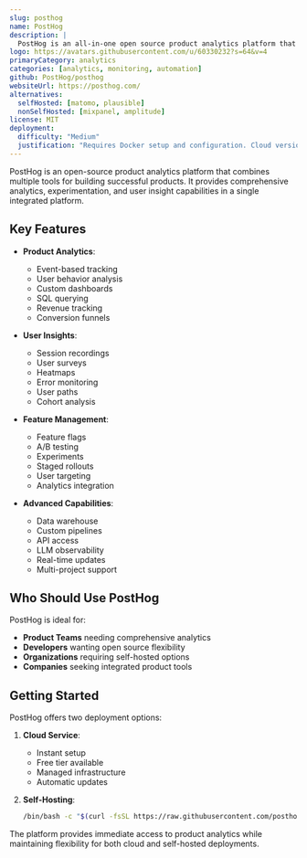 ```yaml
---
slug: posthog
name: PostHog
description: |
  PostHog is an all-in-one open source product analytics platform that provides analytics, session recording, feature flags, A/B testing, surveys and more. It can be self-hosted or used as a cloud service.
logo: https://avatars.githubusercontent.com/u/60330232?s=64&v=4
primaryCategory: analytics
categories: [analytics, monitoring, automation]
github: PostHog/posthog
websiteUrl: https://posthog.com/
alternatives:
  selfHosted: [matomo, plausible]
  nonSelfHosted: [mixpanel, amplitude]
license: MIT
deployment:
  difficulty: "Medium"
  justification: "Requires Docker setup and configuration. Cloud version available for easier deployment."
---
```


PostHog is an open-source product analytics platform that combines multiple tools for
building successful products. It provides comprehensive analytics, experimentation,
and user insight capabilities in a single integrated platform.

## Key Features

- **Product Analytics**:

  - Event-based tracking
  - User behavior analysis
  - Custom dashboards
  - SQL querying
  - Revenue tracking
  - Conversion funnels

- **User Insights**:

  - Session recordings
  - User surveys
  - Heatmaps
  - Error monitoring
  - User paths
  - Cohort analysis

- **Feature Management**:

  - Feature flags
  - A/B testing
  - Experiments
  - Staged rollouts
  - User targeting
  - Analytics integration

- **Advanced Capabilities**:
  - Data warehouse
  - Custom pipelines
  - API access
  - LLM observability
  - Real-time updates
  - Multi-project support

## Who Should Use PostHog

PostHog is ideal for:

- **Product Teams** needing comprehensive analytics
- **Developers** wanting open source flexibility
- **Organizations** requiring self-hosted options
- **Companies** seeking integrated product tools

## Getting Started

PostHog offers two deployment options:

1. **Cloud Service**:

   - Instant setup
   - Free tier available
   - Managed infrastructure
   - Automatic updates

2. **Self-Hosting**:
   ```bash
   /bin/bash -c "$(curl -fsSL https://raw.githubusercontent.com/posthog/posthog/HEAD/bin/deploy-hobby)"
   ```

The platform provides immediate access to product analytics while maintaining
flexibility for both cloud and self-hosted deployments.
